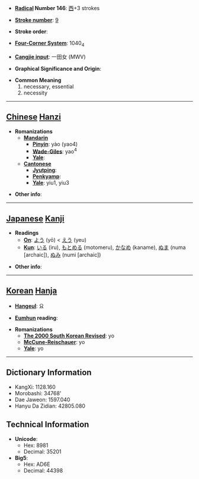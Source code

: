 * '''[[Wiktionary:Chinese radical index| Radical]] Number 146''': [[Wiktionary:Chinese radical index 西|西]]+3 strokes

* '''[[Wiktionary:Chinese total strokes index|Stroke number]]''': [[Wiktionary:Chinese total strokes index 9|9]]

* '''Stroke order''': 

* '''[[Wiktionary:Chinese four corner index|Four-Corner System]]''': 1040<sub>4</sub>

* '''[[Wiktionary:Chinese Cangjie index|Cangjie input]]''': 一田女 (MWV)

* '''Graphical Significance and Origin''': 

* '''Common Meaning'''
*#necessary, essential
*# necessity


----

== [[Chinese]] [[Hanzi]] ==

* '''Romanizations'''
** '''[[Mandarin]]'''
*** '''[[Pinyin]]''': yào (yao4)
*** '''[[Wade-Giles]]''': yao<sup>4</sup>
*** '''[[Yale]]''': 
** '''[[Cantonese]]'''
*** '''[[Jyutping]]''':
*** '''[[Penkyamp]]''': 
*** '''[[Yale]]''': yiu1, yiu3

* '''Other info''': 

----

== [[Japanese]] [[Kanji]] ==

* '''Readings'''
** '''[[On]]''': [[よう]] (yō) < [[えう]] (yeu)
** '''[[Kun]]''': [[いる]] (iru), [[もとめる]] (motomeru), [[かなめ]] (kaname), [[ぬま]] (numa [archaic]), [[ぬみ]] (numi [archaic])

* '''Other info''':  

----

== [[Korean]] [[Hanja]] ==

* '''[[Hangeul]]''': 요

* '''[[Eumhun]] reading''': 

* '''Romanizations'''
** '''[[The 2000 South Korean Revised Romanization|The 2000 South Korean Revised]]''': yo
** '''[[McCune-Reischauer]]''': yo
** '''[[Yale]]''': yo

----

== Dictionary Information ==

* KangXi: 1128.160
* Morobashi: 34768'
* Dae Jaweon: 1597.040
* Hanyu Da Zidian: 42805.080

== Technical Information ==

* '''Unicode''':
** Hex: 8981
** Decimal: 35201
* '''Big5''':
** Hex: AD6E
** Decimal: 44398